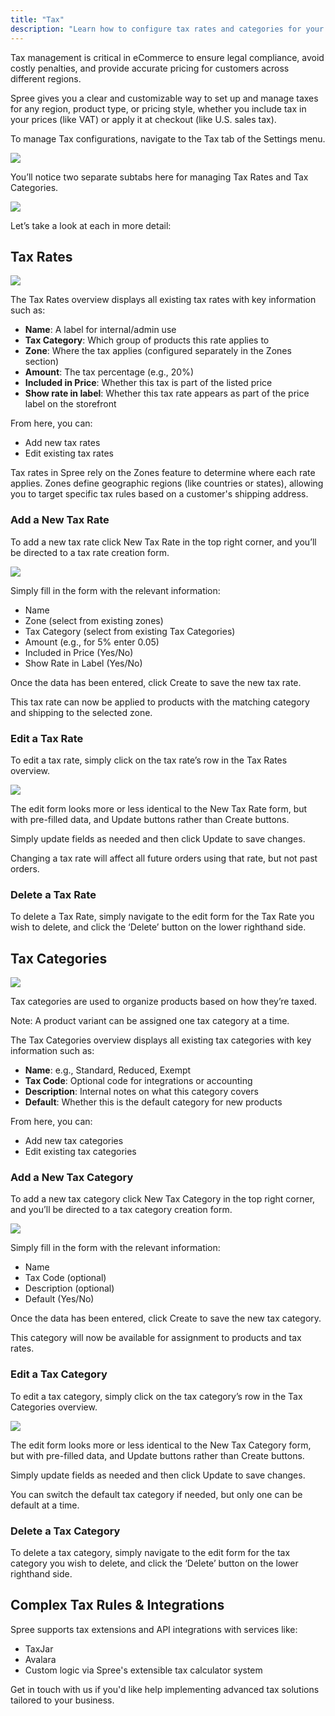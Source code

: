```yaml
---
title: "Tax"
description: "Learn how to configure tax rates and categories for your Spree store."
---
```


Tax management is critical in eCommerce to ensure legal compliance, avoid costly penalties, and provide accurate pricing for customers across different regions. 

Spree gives you a clear and customizable way to set up and manage taxes for any region, product type, or pricing style, whether you include tax in your prices (like VAT) or apply it at checkout (like U.S. sales tax).

To manage Tax configurations, navigate to the Tax tab of the Settings menu.

<img src="/docs/images/user/settings/tax/1.tax.png" />

You’ll notice two separate subtabs here for managing Tax Rates and Tax Categories.

<img src="/docs/images/user/settings/tax/2.tax_subtabs.png" />

Let’s take a look at each in more detail:

## Tax Rates

<img src="/docs/images/user/settings/tax/3.tax_rates.png" />

The Tax Rates overview displays all existing tax rates with key information such as:

- **Name**: A label for internal/admin use
- **Tax Category**: Which group of products this rate applies to
- **Zone**: Where the tax applies (configured separately in the Zones section)
- **Amount**: The tax percentage (e.g., 20%)
- **Included in Price**: Whether this tax is part of the listed price
- **Show rate in label**: Whether this tax rate appears as part of the price label on the storefront

From here, you can:

- Add new tax rates
- Edit existing tax rates

<Note>Tax rates in Spree rely on the Zones feature to determine where each rate applies. Zones define geographic regions (like countries or states), allowing you to target specific tax rules based on a customer's shipping address.</Note>

### Add a New Tax Rate

To add a new tax rate click New Tax Rate in the top right corner, and you’ll be directed to a tax rate creation form.

<img src="/docs/images/user/settings/tax/4.add_new_rate.png" />

Simply fill in the form with the relevant information:

- Name
- Zone (select from existing zones)
- Tax Category (select from existing Tax Categories)
- Amount (e.g., for 5% enter 0.05)
- Included in Price (Yes/No)
- Show Rate in Label (Yes/No)

Once the data has been entered, click Create to save the new tax rate.

This tax rate can now be applied to products with the matching category and shipping to the selected zone.

### Edit a Tax Rate

To edit a tax rate, simply click on the tax rate’s row in the Tax Rates overview.

<img src="/docs/images/user/settings/tax/5.edit_tax_rate.png" />

The edit form looks more or less identical to the New Tax Rate form, but with pre-filled data, and Update buttons rather than Create buttons.

Simply update fields as needed and then click Update to save changes.

<Note>Changing a tax rate will affect all future orders using that rate, but not past orders.</Note>

### Delete a Tax Rate

To delete a Tax Rate, simply navigate to the edit form for the Tax Rate you wish to delete, and click the ‘Delete’ button on the lower righthand side.

## Tax Categories

<img src="/docs/images/user/settings/tax/6.tax_categories.png" />

Tax categories are used to organize products based on how they’re taxed. 

Note: A product variant can be assigned one tax category at a time.

The Tax Categories overview displays all existing tax categories with key information such as:

- **Name**: e.g., Standard, Reduced, Exempt
- **Tax Code**: Optional code for integrations or accounting
- **Description**: Internal notes on what this category covers
- **Default**: Whether this is the default category for new products

From here, you can:

- Add new tax categories
- Edit existing tax categories

### Add a New Tax Category

To add a new tax category click New Tax Category in the top right corner, and you’ll be directed to a tax category creation form.

<img src="/docs/images/user/settings/tax/7.new_tax_category.png" />

Simply fill in the form with the relevant information:

- Name
- Tax Code (optional)
- Description (optional)
- Default (Yes/No)

Once the data has been entered, click Create to save the new tax category.

This category will now be available for assignment to products and tax rates.

### Edit a Tax Category

To edit a tax category, simply click on the tax category’s row in the Tax Categories overview.

<img src="/docs/images/user/settings/tax/8.edit_tax_category.png" />

The edit form looks more or less identical to the New Tax Category form, but with pre-filled data, and Update buttons rather than Create buttons.

Simply update fields as needed and then click Update to save changes.

<Note>You can switch the default tax category if needed, but only one can be default at a time.</Note>

### Delete a Tax Category

To delete a tax category, simply navigate to the edit form for the tax category you wish to delete, and click the ‘Delete’ button on the lower righthand side.

## Complex Tax Rules & Integrations

Spree supports tax extensions and API integrations with services like:

- TaxJar
- Avalara
- Custom logic via Spree's extensible tax calculator system

Get in touch with us if you'd like help implementing advanced tax solutions tailored to your business.